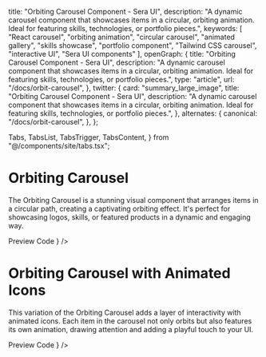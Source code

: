   title: "Orbiting Carousel Component - Sera UI",
  description: "A dynamic carousel component that showcases items in a circular, orbiting animation. Ideal for featuring skills, technologies, or portfolio pieces.",
  keywords: [
    "React carousel",
    "orbiting animation",
    "circular carousel",
    "animated gallery",
    "skills showcase",
    "portfolio component",
    "Tailwind CSS carousel",
    "interactive UI",
    "Sera UI components"
  ],
  openGraph: {
    title: "Orbiting Carousel Component - Sera UI",
    description: "A dynamic carousel component that showcases items in a circular, orbiting animation. Ideal for featuring skills, technologies, or portfolio pieces.",
    type: "article",
    url: "/docs/orbit-carousel",
  },
  twitter: {
    card: "summary_large_image",
    title: "Orbiting Carousel Component - Sera UI",
    description: "A dynamic carousel component that showcases items in a circular, orbiting animation. Ideal for featuring skills, technologies, or portfolio pieces.",
  },
  alternates: {
    canonical: "/docs/orbit-carousel",
  },
};

  Tabs,
  TabsList,
  TabsTrigger,
  TabsContent,
} from "@/components/site/tabs.tsx";

<AI dir="left"/>

# Orbiting Carousel

The Orbiting Carousel is a stunning visual component that arranges items in a circular path, creating a captivating orbiting effect. It's perfect for showcasing logos, skills, or featured products in a dynamic and engaging way.

<Tabs defaultValue="preview" className="">
  <TabsList>
    <TabsTrigger value="preview">Preview</TabsTrigger>
    <TabsTrigger value="code">Code</TabsTrigger>
  </TabsList>
  <TabsContent value="preview">
    <ComponentRenderer component={<OrbitCarousel />} />
  </TabsContent>
  <TabsContent value="code">
    <CodeBlock filePath="src/app/docs/orbit-carousel/orbit-carousel.tsx" />
  </TabsContent>
</Tabs>


# Orbiting Carousel with Animated Icons

This variation of the Orbiting Carousel adds a layer of interactivity with animated icons. Each item in the carousel not only orbits but also features its own animation, drawing attention and adding a playful touch to your UI.

<Tabs defaultValue="preview" className="">
  <TabsList>
    <TabsTrigger value="preview">Preview</TabsTrigger>
    <TabsTrigger value="code">Code</TabsTrigger>
  </TabsList>
  <TabsContent value="preview">
    <ComponentRenderer component={<OrbitCarousel2 />} />
  </TabsContent>
  <TabsContent value="code">
    <CodeBlock filePath="src/app/docs/orbit-carousel/orbit-carousel2.tsx" />
  </TabsContent>
</Tabs>